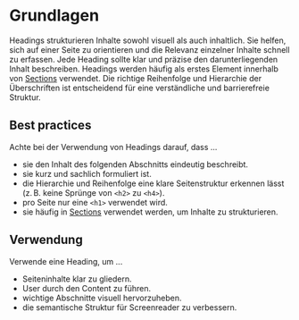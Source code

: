 # Grundlagen

Headings strukturieren Inhalte sowohl visuell als auch inhaltlich. Sie helfen,
sich auf einer Seite zu orientieren und die Relevanz einzelner Inhalte schnell
zu erfassen. Jede Heading sollte klar und präzise den darunterliegenden Inhalt
beschreiben. Headings werden häufig als erstes Element innerhalb von
[Sections](https://mittwald.github.io/flow/03-components/structure/section)
verwendet. Die richtige Reihenfolge und Hierarchie der Überschriften ist
entscheidend für eine verständliche und barrierefreie Struktur.

## Best practices

Achte bei der Verwendung von Headings darauf, dass ...

- sie den Inhalt des folgenden Abschnitts eindeutig beschreibt.
- sie kurz und sachlich formuliert ist.
- die Hierarchie und Reihenfolge eine klare Seitenstruktur erkennen lässt (z. B.
  keine Sprünge von `<h2>` zu `<h4>`).
- pro Seite nur eine `<h1>` verwendet wird.
- sie häufig in
  [Sections](https://mittwald.github.io/flow/03-components/structure/section)
  verwendet werden, um Inhalte zu strukturieren.

## Verwendung

Verwende eine Heading, um ...

- Seiteninhalte klar zu gliedern.
- User durch den Content zu führen.
- wichtige Abschnitte visuell hervorzuheben.
- die semantische Struktur für Screenreader zu verbessern.
